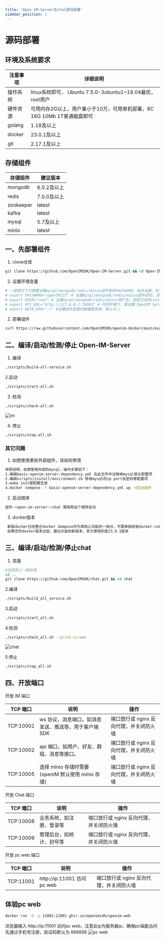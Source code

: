 ```yaml
---
title: 'Open-IM-Server及chat源码部署'
sidebar_position: 1
---
```


# 源码部署

## 环境及系统要求

| 注意事项 | 详细说明                                                     |
| -------- | ------------------------------------------------------------ |
| 操作系统 | linux系统即可， Ubuntu 7.5.0-3ubuntu1~18.04最优，root用户    |
| 硬件资源 | 可用内存2G以上，用户量小于10万，可用单机部署，8C 16G 10Mb 1T普通磁盘即可 |
| golang   | 1.18及以上                                                   |
| docker   | 23.0.1及以上                                                 |
| git      | 2.17.1及以上                                                 |

## 存储组件

| 存储组件  | 建议版本    |
| --------- | ----------- |
| mongodb   | 6.0.2及以上 |
| redis     | 7.0.0及以上 |
| zookeeper | latest      |
| kafka     | latest      |
| mysql     | 5.7及以上   |
| minio     | latest      |

## 一、先部署组件

1. clone仓库

```bash
git clone https://github.com/OpenIMSDK/Open-IM-Server.git && cd Open-IM-Server
```

2. 设置环境变量
```bash
# 一般情况下只需要设置mysql/mongodb/redis/minio组件密码PASSWORD，如未设置，则为默认密码openIM123
# export PASSWORD="openIM123" # 设置mysql/mongodb/redis/minio组件密码，至少8位，不能包含特殊字符，默认是openIM123  
# export USER="root" # 设置mysql/mongodb/redis/minio用户名，目前只支持root
# export API_URL="http://127.0.0.1:10002" # 内网环境下，需设置 OpenIM Server API 提供服务的地址，外网环境下会自动获取
# export DATA_DIR="./" #设置组件挂载的数据卷目录，默认为./
```

2. 部署组件

```bash
curl https://raw.githubusercontent.com/OpenIMSDK/openim-docker/main/example/basic-openim-server-dependency.yml -o basic-openim-server-dependency.yml &&  make init && docker compose -f basic-openim-server-dependency.yml up -d
```



## 二、编译/启动/检测/停止 Open-IM-Server

1. 编译

```bash
./scripts/build-all-service.sh
```

  2.启动

```bash
./scripts/start-all.sh
```

3. 检测

```bash
./scripts/check-all.sh
```

![im](./assets/im.png)



4. 停止

```bash
./scripts/stop-all.sh
```

### 其它问题

1. 如想使用某些外部组件，该如何修改

```bash
举例说明，如想使用外部的mysql，操作步骤如下：
1.编辑basic-openim-server-dependency.yml 在此文件中注释掉mysql相关配置项
2.编辑scripts/install/environment.sh 修改mysql的ip port及密码等配置项
3.make init使配置生效
4.docker compose -f basic-openim-server-dependency.yml up -d启动组件
```

2. 启动顺序

```bash
组件->open-im-server->chat 需按照这个顺序启动
```

3. docker版本

```bash
 新版docker已经整合docker dompose作为其核心功能的一部分，不需单独安装docker-compose
 如果您的docker版本过低，建议升级到新版本，官方使用的是23.0.1版本
```



## 三、编译/启动/检测/停止chat

1. 克隆

```bash
#先回到上一级目录
cd .. 
git clone https://github.com/OpenIMSDK/chat.git && cd chat
```

2.编译

```bash
./scripts/build_all_service.sh
```

3.启动

```bash
./scripts/start_all.sh
```

4.检测

```bash
./scripts/check_all.sh --print-screen
```

![chat](./assets/chat.png)

5.停止

```bash
./scripts/stop_all.sh
```

## 四、开放端口

开放 IM 端口

| TCP 端口  | 说明                                                  | 操作                                    |
| --------- | ----------------------------------------------------- | --------------------------------------- |
| TCP:10001 | ws 协议，消息端口，如消息发送、推送等，用于客户端 SDK | 端口放行或 nginx 反向代理，并关闭防火墙 |
| TCP:10002 | api 端口，如用户、好友、群组、消息等接口。            | 端口放行或 nginx 反向代理，并关闭防火墙 |
| TCP:10005 | 选择 minio 存储时需要(openIM 默认使用 minio 存储)     | 端口放行或 nginx 反向代理，并关闭防火墙 |

开放 Chat 端口

| TCP 端口  | 说明                     | 操作                                    |
| --------- | ------------------------ | --------------------------------------- |
| TCP:10008 | 业务系统，如注册、登录等 | 端口放行或 nginx 反向代理，并关闭防火墙 |
| TCP:10009 | 管理后台，如统计、封号等 | 端口放行或 nginx 反向代理，并关闭防火墙 |


开放 pc web 端口

| TCP 端口  | 说明                     | 操作                                    |
| --------- | ------------------------ | --------------------------------------- |
| TCP:11001 |http://ip:11001 访问pc web| 端口放行或 nginx 反向代理，并关闭防火墙 |


## 体验pc web
```bash
docker run -d -p 11001:11001 ghcr.io/openimsdk/openim-web
```
浏览器输入 http://ip:11001 访问pc web，注意此ip为服务器ip，确保pc端能访问
先通过手机号注册，验证码默认为 666666
![pc web](./assets/pc-web.png)
